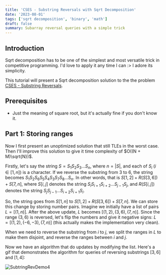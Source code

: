 ```yaml
---
title: 'CSES - Substring Reversals with Sqrt Decomposition'
date: '2023-08-01'
tags: ['sqrt decomposition', 'binary', 'math']
draft: false
summary: Subarray reversal queries with a simple trick
---
```


## Introduction

Sqrt decomposition has to be one of the simplest and most versatile trick in competitive programming. I'd love to apply it any time I can :> I adore its simplicity.

This tutorial will present a Sqrt decomposition solution to the the problem [CSES - Substring Reversals](https://cses.fi/problemset/task/2073).

## Prerequisites
* Just the meaning of square root, but it's actually fine if you don't know it.

## Part 1: Storing ranges
Now I first present an unoptimized solution that still TLEs in the worst case. Then I'll improve this solution to give it time complexity of $O((N + M)\sqrt{N})$.

Firstly, let's say the string $S = S_1 S_2 S_3 \dots S_n$, where $n = |S|$, and each of $S_i \; (i \in [1, n])$ is a character. If we reverse the substring from $3$ to $6$, the string becomes $S_1 S_2 S_6 S_5 S_4 S_3 S_7 S_8 \dots S_n$. In other words, that is $S[1,2] + R(S[3,6]) + S[7,n]$, where $S[i,j]$ denotes the string $S_i S_{i+1} S_{i+2} \dots S_{j-1} S_{j}$, and $R(S[i,j])$ denotes the string $S_{j} S_{j-1} \dots S_{i+2} S_{i+1} S_i$.

So, the string goes from $S[1,n]$ to $S[1,2] + R(S[3,6]) + S[7,n]$. We can store this change by storing number pairs. Imagine we initially have a list of pairs $L = [(1, n)]$. After the above update, $L$ becomes $[(1, 2), (3,6), (7, n)]$. Since the range $(3,6)$ is reversed, let's flip the numbers and give it negative signs: $L = [(1,2), (-6,-3), (7, n)]$ (this actually makes the implementation very clean).

When we need to reverse the substring from $i$ to $j$, we split the ranges in $L$ to make them disjoint, and reverse the ranges between $i$ and $j$.

Now we have an algorithm that do updates by modifying the list. Here's a gif that demonstrates the algorithm for queries of reversing substrings $[3,6]$ and $[1,4]$:

![SubtringRevDemo4](/static/images/substring-reversals-cses/SubstringRevDemo_smaller4.gif)

